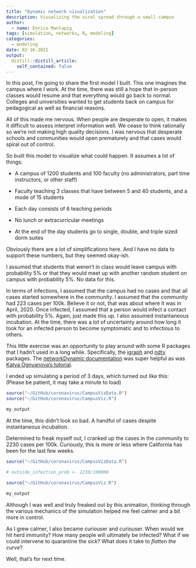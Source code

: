 ```yaml
---
title: "Dynamic network visualization"
description: Visualizing the viral spread through a small campus
author:
  - name: Enrico Manlapig
tags: [simulation, networks, R, modeling]
categories:
  - modeling
date: 02-16-2021
output:
  distill::distill_article:
    self_contained: false
---
```


In this post, I'm going to share the first model I built. This one imagines the campus where I work. At the time, there was still a hope that in-person classes would resume and that everything would go back to normal. Colleges and universities wanted to get students back on campus for pedagogical as well as financial reasons.

All of this made me nervous. When people are desperate to open, it makes it difficult to assess interpret information well. We cease to think rationally so we're not making high quality decisions. I was nervous that desperate schools and communities would open prematurely and that cases would spiral out of control.

So built this model to visualize what could happen. It assumes a lot of things:

-   A campus of 1200 students and 100 faculty (no administrators, part time instructors, or other staff)

-   Faculty teaching 3 classes that have between 5 and 40 students, and a mode of 15 students

-   Each day consists of 6 teaching periods

-   No lunch or extracurricular meetings

-   At the end of the day students go to single, double, and triple sized dorm suites

Obviously there are a lot of simplifications here. And I have no data to support these numbers, but they seemed okay-ish.

I assumed that students that weren't in class would leave campus with probability 5% or that they would meet up with another random student on campus with probability 5%. No data for this.

In terms of infections, I assumed that the campus had no cases and that all cases started somewhere in the community. I assumed that the community had 223 cases per 100k. Believe it or not, that was about where it was in April, 2020. Once infected, I assumed that a person would infect a contact with probability 5%. Again, just made this up. I also assumed instantaneous incubation. At the time, there was a lot of uncertainty around how long it took for an infected person to become symptomatic and to infectious to others.

This little exercise was an opportunity to play around with some R packages that I hadn't used in a long while. Specifically, the [igraph](https://igraph.org/r/) and [ndtv](https://cran.r-project.org/web/packages/ndtv/) packages. The [networkDynamic documentation](https://www.rdocumentation.org/packages/networkDynamic/versions/0.10.1) was super helpful as was [Katya Ognyanova's tutorial](https://kateto.net/network-visualization).

I ended up simulating a period of 3 days, which turned out like this:  
(Please be patient, it may take a minute to load)

```r
source("~/GitHub/coronavirus/CampusVizData.R")
source("~/GitHub/coronavirus/CampusViz.R")
```

```r
my_output
```

At the time, this didn't look so bad. A handful of cases despite instantaneous incubation.

Determined to freak myself out, I cranked up the cases in the community to 2230 cases per 100k. Curiously, this is more or less where California has been for the last few weeks.

```r
source("~/GitHub/coronavirus/CampusVizData.R")

# outside_infection_prob <- 2230/100000

source("~/GitHub/coronavirus/CampusViz.R")
```

```r
my_output
```

Although I was well and truly freaked out by this animation, thinking through the various mechanics of the simulation helped me feel calmer and a bit more in control.

As I grew calmer, I also became curiouser and curiouser. When would we hit herd immunity? How many people will ultimately be infected? What if we could intervene to quarantine the sick? What does it take to *flatten the curve*?

Well, that's for next time.
